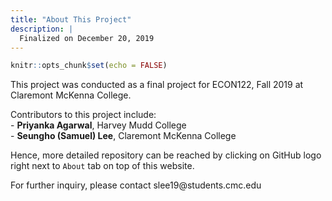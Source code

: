 ```yaml
---
title: "About This Project"
description: |
  Finalized on December 20, 2019
---
```


```r
knitr::opts_chunk$set(echo = FALSE)
```

This project was conducted as a final project for ECON122, Fall 2019 at Claremont McKenna College.   

Contributors to this project include:      
- **Priyanka Agarwal**, Harvey Mudd College     
- **Seungho (Samuel) Lee**, Claremont McKenna College   

Hence, more detailed repository can be reached by clicking on GitHub logo right next to `About` tab on top of this website.     

For further inquiry, please contact slee19@students.cmc.edu 